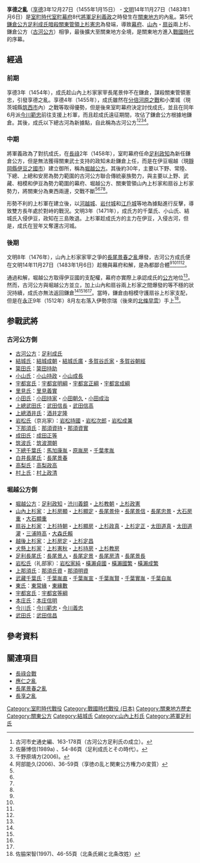 {{Infobox Military Conflict|
battle_name=享德之亂
|campaign=
|image=
|caption=
|conflict='''享德之亂'''
|date=[[享德|享德]]三年十二月二十七日（1455年1月15日）‐[[文明_(後土御門天皇)|文明]]十四年十一月二十七日（1483年1月6日）
|place=關東地方
|result=幕府、關東公方和睦
|combatant1=[[堀越公方|堀越公方]]<br>[[關東管領|關東管領]]
|combatant2=[[鎌倉公方|鎌倉公方]]<br>[[結城氏|結城氏]]<br>關東武士團
|commander1=[[上杉憲忠|上杉憲忠]]<br>[[足利政知|足利政知]]
|commander2=[[足利成氏|足利成氏]]<br>[[結城成朝|結城成朝]]
|strength1=
|strength2=
|casualties1=
|casualties2=
|}}
'''享德之亂'''（[[享德|享德]]3年12月27日（1455年1月15日） - [[文明_(後土御門天皇)|文明]]14年11月27日（1483年1月6日）是[[室町時代|室町時代]][[室町幕府|室町幕府]]8代[[征夷大將軍|將軍]][[足利義政|足利義政]]之時發生在[[關東地方|關東地方]]的內亂。第5代[[鎌倉公方|鎌倉公方]][[足利成氏|足利成氏]][[暗殺|暗殺]][[關東管領|關東管領]][[上杉憲忠|上杉憲忠]]為發端，導致[[幕府|幕府]]、[[山內上杉家|山內]]・[[扇谷上杉家|扇谷]]兩上杉、鎌倉公方（[[古河公方|古河公方]]）相爭，最後擴大至關東地方全境，是關東地方進入[[戰國時代_(日本)|戰國時代]]的序幕。

== 經過 ==
=== 前期 ===
享德3年（1454年），成氏趁山內上杉家家宰長尾景仲不在鎌倉，謀殺關東管領憲忠，引發享德之亂。享德4年（1455年），成氏雖然在[[分倍河原之戰_(室町時代)|分倍河原之戰]]和小栗城（現茨城縣[[筑西市|筑西市]]內）之戰等取得優勢，但是後來室町幕府決定討伐成氏，並且在同年6月派[[今川範忠|今川範忠]]前往支援上杉軍，而且趁成氏遠征期間，攻佔了鎌倉公方根據地鎌倉。其後，成氏以下總古河為新據點，自此稱為古河公方<ref name=tsushi163>古河市史通史編、163-178頁（古河公方足利氏の成立）。</ref><ref name=sato54>佐藤博信(1989a) 、54-86頁（足利成氏とその時代）。</ref><ref name=senno>千野原靖方(2006)。</ref><ref name=abe36>阿部能久(2006)、36-59頁（享徳の乱と関東公方権力の変質）</ref>。

=== 中期 ===
將軍義政為了對抗成氏，在[[長祿|長祿]]2年（1458年），室町幕府任命[[足利政知|足利政知]]為新任鎌倉公方，但是無法獲得關東武士支持的政知未赴鎌倉上任，而是在伊豆堀越（現[[靜岡縣|靜岡縣]][[伊豆之國市|伊豆之國市]]）建立御所，稱為[[堀越公方|堀越公方]]。其後約30年，主要以下野、常陸、下總、上總和安房為勢力範圍的古河公方聯合傳統豪族勢力，與主要以上野、武藏、相模和伊豆為勢力範圍的幕府、堀越公方、關東管領山內上杉家和扇谷上杉家勢力，將關東分為東西兩邊，交戰不斷<ref name=tsushi163/><ref name=sato54/><ref name=senno/><ref name=abe36/>。

形勢不利的上杉軍在建立{{Link-ja|五十子陣|五十子陣}}後，以[[川越城|河越城]]、[[岩槻城|岩付城]]和[[江戶城|江戶城]]等地為據點進行反擊，導致雙方長年處於對峙的戰況。文明3年（1471年），成氏方的千葉氏、小山氏、結城氏入侵伊豆，政知在三島敗退。上杉軍趁成氏方的主力在伊豆，入侵古河，但是，成氏在翌年又奪還古河城。

=== 後期 ===
文明8年（1476年），山內上杉家家宰之爭的[[長尾景春之亂|長尾景春之亂]]爆發，古河公方成氏便在文明14年11月27日（1483年1月6日）趁機與幕府和解，是為都鄙合體<ref name=tsushi163/><ref name=sato54/><ref name=senno/><ref name=abe36/>。

通過和解，堀越公方取得伊豆國的支配權，幕府亦實際上承認成氏的[[公方|公方]]地位<ref name=abe36/>。然而，古河公方與堀越公方並立，加上山內和扇谷兩上杉家之間爆發的{{Link-ja|長享之亂|長享の乱}}等不穩的狀況持續，成氏亦無法返回鎌倉<ref name=tsushi163/><ref name=sato54/><ref name=senno/><ref name=abe36/>。當時，鎌倉由相模守護扇谷上杉家支配，但是在[[永正|永正]]9年（1512年）8月左右落入伊勢宗瑞（後來的[[北條早雲|北條早雲]]）手上<ref>佐脇栄智(1997)、46-55頁（北条氏綱と北条改姓）</ref>。

== 参戰武將 ==
=== 古河公方側 ===
*[[古河公方|古河公方]]：[[足利成氏|足利成氏]]
*[[結城氏|結城氏]]：[[結城成朝|結城成朝]]・[[結城氏廣|結城氏廣]]・[[多賀谷氏家|多賀谷氏家]]・[[多賀谷朝經|多賀谷朝經]]
*[[簗田氏|簗田氏]]：[[簗田持助_(室町時代)|簗田持助]]
*[[小山氏|小山氏]]：[[小山持政|小山持政]]・[[小山成長|小山成長]]
*[[宇都宮氏|宇都宮氏]]：[[宇都宮明綱|宇都宮明綱]]・[[宇都宮正綱|宇都宮正綱]]・[[宇都宮成綱|宇都宮成綱]]
*[[里見氏|里見氏]]：[[里見義實|里見義實]]
*[[小田氏|小田氏]]：[[小田持家|小田持家]]・[[小田朝久|小田朝久]]・[[小田成治|小田成治]]
*[[武田氏|上總武田氏]]：[[武田信長|武田信長]]・[[武田信高|武田信高]]
*[[上總酒井氏|上總酒井氏]]：[[酒井定隆|酒井定隆]]
*[[岩松氏|岩松氏]]（京兆家）：[[岩松持國|岩松持國]]・[[岩松次郎|岩松次郎]]・[[岩松成兼|岩松成兼]]
*[[那須氏|下那須氏]]：[[那須資持|那須資持]]・[[那須資實|那須資實]]
*[[成田氏|成田氏]]：[[成田正等|成田正等]]
*[[筑波氏|筑波氏]]：[[筑波潤朝|筑波潤朝]]
*[[千葉氏|下總千葉氏]]：[[馬加康胤|馬加康胤]]・[[原胤房|原胤房]]・[[千葉孝胤|千葉孝胤]]
*[[長尾氏|白井長尾氏]]：[[長尾景春|長尾景春]]
*[[高梨氏|高梨氏]]：[[高梨政高|高梨政高]]
*[[村上氏|村上氏]]：[[村上政清|村上政清]]

=== 堀越公方側 ===
*[[堀越公方|堀越公方]]：[[足利政知|足利政知]]・[[渋川義鏡|渋川義鏡]]・[[上杉教朝|上杉教朝]]・[[上杉政憲|上杉政憲]]
*[[山內上杉家|山內上杉家]]：[[上杉房顯|上杉房顯]]・[[上杉顯定|上杉顯定]]・[[長尾景仲|長尾景仲]]・[[長尾景信|長尾景信]]・[[長尾忠景|長尾忠景]]・[[大石房重|大石房重]]・[[大石顯重|大石顯重]]
*[[扇谷上杉家|扇谷上杉家]]：[[上杉持朝|上杉持朝]]・[[上杉顯房|上杉顯房]]・[[上杉政真|上杉政真]]・[[上杉定正|上杉定正]]・[[太田資清|太田道真]]・[[太田道灌|太田道灌]]・[[三浦時高|三浦時高]]・[[大森氏賴|大森氏賴]]
*[[上杉氏|越後上杉家]]：[[上杉房定|上杉房定]]・[[上杉定昌|上杉定昌]]
*[[犬懸上杉家|犬懸上杉家]]：[[上杉憲秋|上杉憲秋]]・[[上杉持房|上杉持房]]・[[上杉教房|上杉教房]]
*[[長尾氏|足利長尾氏]]：[[長尾景人|長尾景人]]・[[長尾定景_(足利長尾氏)|長尾定景]]・[[長尾房清|長尾房清]]・[[長尾景長|長尾景長]]
*[[岩松氏|岩松氏]]（礼部家）：[[岩松家純|岩松家純]]・[[橫瀨貞國_(室町時代)|橫瀨貞國]]・[[橫瀨國繁|橫瀨國繁]]・[[橫瀨成繁_(室町時代)|橫瀨成繁]]
*[[那須氏|上那須氏]]：[[那須氏資|那須氏資]]・[[那須明資|那須明資]]
*[[千葉氏|武藏千葉氏]]：[[千葉胤直|千葉胤直]]・[[千葉胤宣|千葉胤宣]]・[[千葉胤賢|千葉胤賢]]・[[千葉實胤|千葉實胤]]・[[千葉自胤|千葉自胤]]
*[[東氏|東氏]]：[[東常緣|東常緣]]・[[東緣數|東緣數]]
*[[宇都宮氏|宇都宮氏]]：[[宇都宮等綱|宇都宮等綱]]
*[[本庄氏|本庄氏]]：[[本庄信明|本庄信明]]
*[[今川氏|今川氏]]：[[今川範忠|今川範忠]]・[[今川義忠|今川義忠]]
*[[武田氏|武田氏]]：[[武田信昌|武田信昌]]

== 參考資料 ==
{{Reflist|2}}

== 關連項目 ==
*[[長祿合戰|長祿合戰]]
*[[應仁之亂|應仁之亂]]
*[[長尾景春之亂|長尾景春之亂]]
*[[長享之亂|長享之亂]]

[[Category:室町時代戰役|Category:室町時代戰役]]
[[Category:戰國時代戰役_(日本)|Category:戰國時代戰役 (日本)]]
[[Category:關東地方歷史|Category:關東地方歷史]]
[[Category:關東公方|Category:關東公方]]
[[Category:結城氏|Category:結城氏]]
[[Category:山內上杉氏|Category:山內上杉氏]]
[[Category:將軍足利氏|Category:將軍足利氏]]